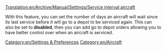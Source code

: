 [[Translation:en/Archive/Manual/Settings/Service interval aircraft]]


With this feature, you can set the number of days an aircraft will wait since its last service before it will go to a depot to be serviced again. This can also be set to '''disabled''', then you can add go to depot orders allowing you to have better control over when an aircraft is serviced.
[[Category:en/Settings & Preferences]]
[[Category:en/Aircraft]]
{{en/OpenTTD-Patch-Stub}}